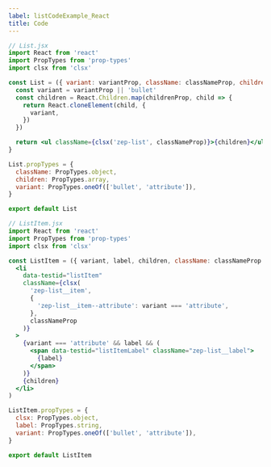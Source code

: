 ```yaml
---
label: listCodeExample_React
title: Code
---
```


```jsx
// List.jsx
import React from 'react'
import PropTypes from 'prop-types'
import clsx from 'clsx'

const List = ({ variant: variantProp, className: classNameProp, children: childrenProp }) => {
  const variant = variantProp || 'bullet'
  const children = React.Children.map(childrenProp, child => {
    return React.cloneElement(child, {
      variant,
    })
  })

  return <ul className={clsx('zep-list', classNameProp)}>{children}</ul>
}

List.propTypes = {
  className: PropTypes.object,
  children: PropTypes.array,
  variant: PropTypes.oneOf(['bullet', 'attribute']),
}

export default List

// ListItem.jsx
import React from 'react'
import PropTypes from 'prop-types'
import clsx from 'clsx'

const ListItem = ({ variant, label, children, className: classNameProp }) => (
  <li
    data-testid="listItem"
    className={clsx(
      'zep-list__item',
      {
        'zep-list__item--attribute': variant === 'attribute',
      },
      classNameProp
    )}
  >
    {variant === 'attribute' && label && (
      <span data-testid="listItemLabel" className="zep-list__label">
        {label}
      </span>
    )}
    {children}
  </li>
)

ListItem.propTypes = {
  clsx: PropTypes.object,
  label: PropTypes.string,
  variant: PropTypes.oneOf(['bullet', 'attribute']),
}

export default ListItem
```
